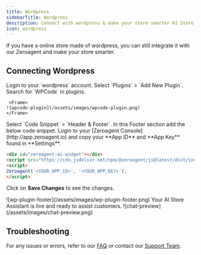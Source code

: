 ```yaml
---
title: Wordpress
sidebarTitle: Wordpress
description: Connect with wordpress & make your store smarter AI Store Assistant
icon: wordpress
---
```


If you have a online store made of wordpress, you can still integrate it with our Zeroagent and make your store smarter.

## Connecting Wordpress 

<Steps>
  <Step title="🛠️ Install WPCode Plugin in Wordpress">
     Login to your `wordpress` account. Select `Plugins` > `Add New Plugin`. Search for `WPCode` in plugins.

     <Frame>   
    ![wpcode-plugin](/assets/images/wpcode-plugin.png)
    </Frame>  

  </Step>

  <Step title="⚙️ WP Code Plugin Editor"> 
Select `Code Snippet` > `Header & Footer`. In this Footer section add the below code snippet. 

<Note>
Login to your [Zeroagent Console](http://app.zeroagent.io) and copy your **App ID** and **App Key** found in **Settings**.
</Note>
  
```html HTML
<div id="zeroagent-ai-widget"></div>
<script src="https://cdn.jsdelivr.net/npm/@zeroagent/js@latest/dist/index.js"></script>
<script>
Zeroagent('<YOUR_APP_ID>', '<YOUR_APP_KEY>');
</script>
```
Click on **Save Changes** to see the changes.

<Frame>   
![wp-plugin-footer](/assets/images/wp-plugin-footer.png)
</Frame>

  </Step>

   <Step title="✅ AI Store Assistant is Live">    
Your AI Store Assistant is live and ready to assist customers.

<Frame>   
![chat-preview](/assets/images/chat-preview.png)
</Frame>

  </Step>
</Steps>


## Troubleshooting

For any issues or errors, refer to our [FAQ](/materials/change-logs) or contact our [Support Team](mailto:support@zeroagent.io?subject=Feedback).
